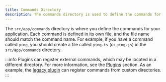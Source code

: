 ```yaml
---
title: Commands Directory
description: The commands directory is used to define the commands for your application.
---
```


The `src/app/commands` directory is where you define the commands for your application. Each command is defined in its own file, and the file name should match the command name. For example, if you have a command called `ping`, you should create a file called `ping.ts` (or `ping.js`) in the `src/app/commands` directory.

:::info
Plugins can register external commands, which may be located in a different directory. For more information, see the [Plugins](../06-plugins/03-creating-a-runtime-plugin.mdx) section. As an example, the [legacy plugin](../06-plugins/official-plugins/03-legacy.mdx) can register commands from custom directories.
:::
